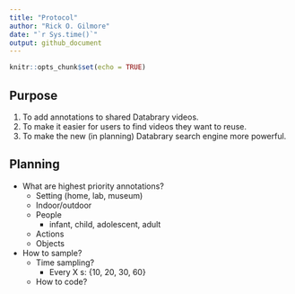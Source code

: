 ```yaml
---
title: "Protocol"
author: "Rick O. Gilmore"
date: "`r Sys.time()`"
output: github_document
---
```


```r
knitr::opts_chunk$set(echo = TRUE)
```

## Purpose

1. To add annotations to shared Databrary videos.
2. To make it easier for users to find videos they want to reuse.
3. To make the new (in planning) Databrary search engine more powerful.

## Planning

- What are highest priority annotations?
    - Setting (home, lab, museum)
    - Indoor/outdoor
    - People
        - infant, child, adolescent, adult
    - Actions
    - Objects
- How to sample?
    - Time sampling?
        - Every X s: {10, 20, 30, 60}
    - How to code?

